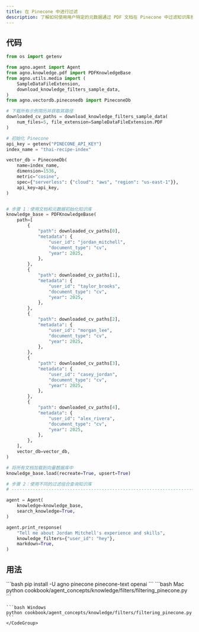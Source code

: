 ```yaml
---
title: 在 Pinecone 中进行过滤
description: 了解如何使用用户特定的元数据通过 PDF 文档在 Pinecone 中过滤知识库搜索。
---
```


## 代码

```python
from os import getenv

from agno.agent import Agent
from agno.knowledge.pdf import PDFKnowledgeBase
from agno.utils.media import (
    SampleDataFileExtension,
    download_knowledge_filters_sample_data,
)
from agno.vectordb.pineconedb import PineconeDb

# 下载所有示例简历并获取其路径
downloaded_cv_paths = download_knowledge_filters_sample_data(
    num_files=5, file_extension=SampleDataFileExtension.PDF
)

# 初始化 Pinecone
api_key = getenv("PINECONE_API_KEY")
index_name = "thai-recipe-index"

vector_db = PineconeDb(
    name=index_name,
    dimension=1536,
    metric="cosine",
    spec={"serverless": {"cloud": "aws", "region": "us-east-1"}},
    api_key=api_key,
)


# 步骤 1：使用文档和元数据初始化知识库
knowledge_base = PDFKnowledgeBase(
    path=[
        {
            "path": downloaded_cv_paths[0],
            "metadata": {
                "user_id": "jordan_mitchell",
                "document_type": "cv",
                "year": 2025,
            },
        },
        {
            "path": downloaded_cv_paths[1],
            "metadata": {
                "user_id": "taylor_brooks",
                "document_type": "cv",
                "year": 2025,
            },
        },
        {
            "path": downloaded_cv_paths[2],
            "metadata": {
                "user_id": "morgan_lee",
                "document_type": "cv",
                "year": 2025,
            },
        },
        {
            "path": downloaded_cv_paths[3],
            "metadata": {
                "user_id": "casey_jordan",
                "document_type": "cv",
                "year": 2025,
            },
        },
        {
            "path": downloaded_cv_paths[4],
            "metadata": {
                "user_id": "alex_rivera",
                "document_type": "cv",
                "year": 2025,
            },
        },
    ],
    vector_db=vector_db,
)

# 将所有文档加载到向量数据库中
knowledge_base.load(recreate=True, upsert=True)

# 步骤 2：使用不同的过滤组合查询知识库
# ------------------------------------------------------------------------------

agent = Agent(
    knowledge=knowledge_base,
    search_knowledge=True,
)

agent.print_response(
    "Tell me about Jordan Mitchell's experience and skills",
    knowledge_filters={"user_id": "hey"},
    markdown=True,
)
```

## 用法

<Steps>
  <Step title="安装库">
    ```bash
    pip install -U agno pinecone pinecone-text openai
    ```
  </Step>

  <Step title="运行示例">
    <CodeGroup>
    ```bash Mac
    python cookbook/agent_concepts/knowledge/filters/filtering_pinecone.py
    ```

    ```bash Windows
    python cookbook/agent_concepts/knowledge/filters/filtering_pinecone.py
    ```
    </CodeGroup>
  </Step>
</Steps>